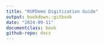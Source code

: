 ```yaml
---
title: "RUPDemo Digitization Guide"
output: bookdown::gitbook
date: "2024-09-11"
documentclass: book
github-repo: docs
---
```

